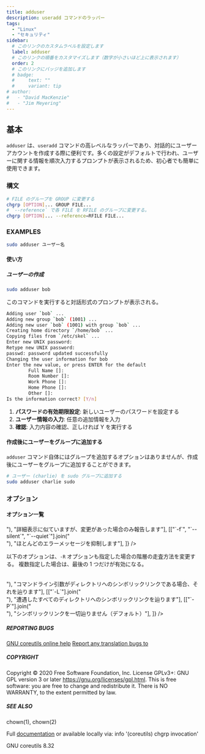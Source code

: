 ```yaml
---
title: adduser
description: useradd コマンドのラッパー
tags:
  - "Linux"
  - "セキュリティ"
sidebar:
  # このリンクのカスタムラベルを設定します
  label: adduser
  # このリンクの順番をカスタマイズします（数字が小さいほど上に表示されます）
  order: 2
  # このリンクにバッジを追加します
  # badge:
  #     text: ""
  #     variant: tip
# author:
#   - "David MacKenzie"
#   - "Jim Meyering"
---
```



## 基本

`adduser` は、`useradd` コマンドの高レベルなラッパーであり、対話的にユーザーアカウントを作成する際に便利です。多くの設定がデフォルトで行われ、ユーザーに関する情報を順次入力するプロンプトが表示されるため、初心者でも簡単に使用できます。

### 構文

```bash frame=none
# FILE のグループを GROUP に変更する
chgrp [OPTION]... GROUP FILE...
# `--reference` で各 FILE を RFILE のグループに変更する。
chgrp [OPTION]... --reference=RFILE FILE...
```

### EXAMPLES

```bash frame=none
sudo adduser ユーザー名
```

#### 使い方

##### ユーザーの作成

```bash frame=none
sudo adduser bob
```

このコマンドを実行すると対話形式のプロンプトが表示される。

```bash frame=none
Adding user `bob` ...
Adding new group `bob` (1001) ...
Adding new user `bob` (1001) with group `bob` ...
Creating home directory `/home/bob` ...
Copying files from `/etc/skel` ...
Enter new UNIX password:
Retype new UNIX password:
passwd: password updated successfully
Changing the user information for bob
Enter the new value, or press ENTER for the default
        Full Name []:
        Room Number []:
        Work Phone []:
        Home Phone []:
        Other []:
Is the information correct? [Y/n]
```

1. **パスワードの有効期限設定**: 新しいユーザーのパスワードを設定する
1. **ユーザー情報の入力**: 任意の追加情報を入力
1. **確認**: 入力内容の確認、正しければ Y を実行する

#### 作成後にユーザーをグループに追加する

`adduser` コマンド自体にはグループを追加するオプションはありませんが、作成後にユーザーをグループに追加することができます。

```bash frame=none
# ユーザー (charlie) を sudo グループに追加する
sudo adduser charlie sudo
```

### オプション

#### オプション一覧

<Table
  colWidth={["10.5rem"]}
  columns={["オプション", "説明"]}
  data={[
    [["`-c`", "`--changes`"].join("<br>"), "詳細表示に似ていますが、変更があった場合のみ報告します"],
    [["`-f`", "`--silent`", "`--quiet`"].join("<br>"), "ほとんどのエラーメッセージを抑制します"],
  ]}
/>

以下のオプションは、`-R` オプションも指定した場合の階層の走査方法を変更する。
複数指定した場合は、最後の 1 つだけが有効になる。

<Table
  columns={["オプション", "説明"]}
  data={[
    [["`-H`"].join("<br>"), "コマンドライン引数がディレクトリへのシンボリックリンクである場合、それを辿ります"],
    [["`-L`"].join("<br>"), "遭遇したすべてのディレクトリへのシンボリックリンクを辿ります"],
    [["`-P`"].join("<br>"), "シンボリックリンクを一切辿りません（デフォルト）"],
  ]}
/>

##### REPORTING BUGS

[GNU coreutils online help](https://www.gnu.org/software/coreutils/)
[Report any translation bugs to](https://translationproject.org/team/)

##### COPYRIGHT

Copyright © 2020 Free Software Foundation, Inc. License GPLv3+: GNU GPL version 3 or later https://gnu.org/licenses/gpl.html.
This is free software: you are free to change and redistribute it. There is NO WARRANTY, to the extent permitted by law.

##### SEE ALSO

chown(1), chown(2)

Full [documentation](https://www.gnu.org/software/coreutils/chgrp) or available locally via: info '(coreutils) chgrp invocation'

GNU coreutils 8.32
